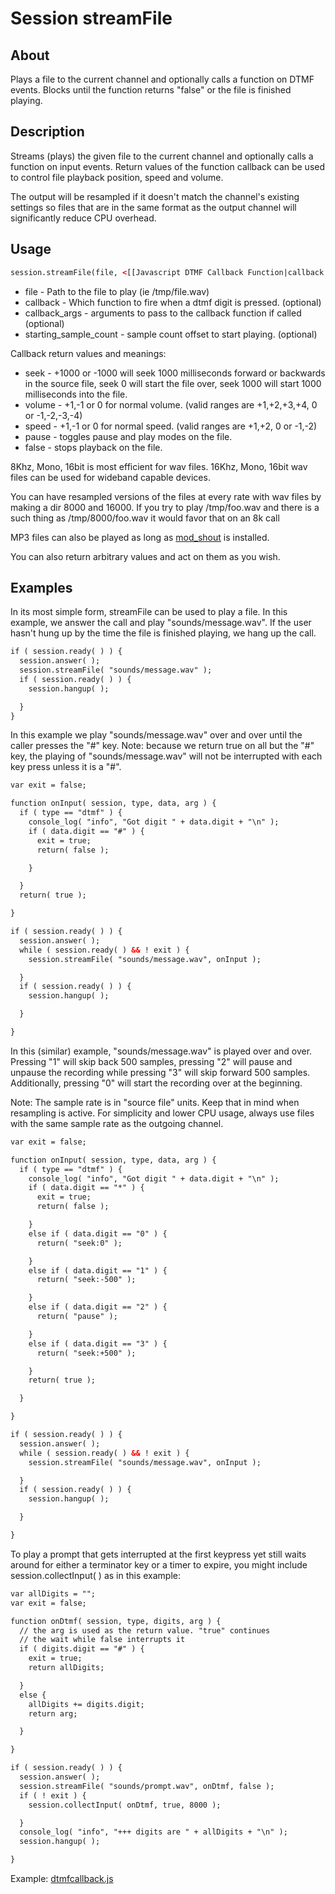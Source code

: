 
# Session streamFile 

 

## About

Plays a file to the current channel and optionally calls a function on DTMF events. Blocks until the function returns "false" or the file is finished playing.

## Description

Streams (plays) the given file to the current channel and optionally calls a function on input events. Return values of the function callback can be used to control file playback position, speed and volume.

The output will be resampled if it doesn't match the channel's existing settings so files that are in the same format as the output channel will significantly reduce CPU overhead.

## Usage

```xml
session.streamFile(file, <[[Javascript DTMF Callback Function|callback function]]>, <callback_args>, <starting_sample_count>);
```

* file - Path to the file to play (ie /tmp/file.wav)
* callback - Which function to fire when a dtmf digit is pressed. (optional)
* callback\_args - arguments to pass to the callback function if called (optional)
* starting\_sample\_count - sample count offset to start playing. (optional)

Callback return values and meanings:

* seek - +1000 or -1000 will seek 1000 milliseconds forward or backwards in the source file, seek 0 will start the file over, seek 1000 will start 1000 milliseconds into the file.
* volume - +1,-1 or 0 for normal volume. (valid ranges are +1,+2,+3,+4, 0 or -1,-2,-3,-4)
* speed - +1,-1 or 0 for normal speed. (valid ranges are +1,+2, 0 or -1,-2)
* pause - toggles pause and play modes on the file.
* false - stops playback on the file.

8Khz, Mono, 16bit is most efficient for wav files. 16Khz, Mono, 16bit wav files can be used for wideband capable devices.

You can have resampled versions of the files at every rate with wav files by making a dir 8000 and 16000\. If you try to play /tmp/foo.wav and there is a such thing as /tmp/8000/foo.wav it would favor that on an 8k call

MP3 files can also be played as long as [mod\_shout](../../../Modules/mod_shout_3965531.mdx#21-play) is installed.

You can also return arbitrary values and act on them as you wish.

## Examples

In its most simple form, streamFile can be used to play a file. In this example, we answer the call and play "sounds/message.wav". If the user hasn't hung up by the time the file is finished playing, we hang up the call.

```xml
if ( session.ready( ) ) {
  session.answer( );
  session.streamFile( "sounds/message.wav" );
  if ( session.ready( ) ) {
    session.hangup( );

  }
}
```

In this example we play "sounds/message.wav" over and over until the caller presses the "#" key. Note: because we return true on all but the "#" key, the playing of "sounds/message.wav" will not be interrupted with each key press unless it is a "#".

```xml
var exit = false;

function onInput( session, type, data, arg ) {
  if ( type == "dtmf" ) {
    console_log( "info", "Got digit " + data.digit + "\n" );
    if ( data.digit == "#" ) {
      exit = true;
      return( false );

    }

  }
  return( true );

}

if ( session.ready( ) ) {
  session.answer( );
  while ( session.ready( ) && ! exit ) {
    session.streamFile( "sounds/message.wav", onInput );

  }
  if ( session.ready( ) ) {
    session.hangup( );

  }

}
```

In this (similar) example, "sounds/message.wav" is played over and over. Pressing "1" will skip back 500 samples, pressing "2" will pause and unpause the recording while pressing "3" will skip forward 500 samples. Additionally, pressing "0" will start the recording over at the beginning.

Note: The sample rate is in "source file" units. Keep that in mind when resampling is active. For simplicity and lower CPU usage, always use files with the same sample rate as the outgoing channel.

```xml
var exit = false;

function onInput( session, type, data, arg ) {
  if ( type == "dtmf" ) {
    console_log( "info", "Got digit " + data.digit + "\n" );
    if ( data.digit == "*" ) {
      exit = true;
      return( false );

    }
    else if ( data.digit == "0" ) {
      return( "seek:0" );

    }
    else if ( data.digit == "1" ) {
      return( "seek:-500" );

    }
    else if ( data.digit == "2" ) {
      return( "pause" );

    }
    else if ( data.digit == "3" ) {
      return( "seek:+500" );

    }
    return( true );

  }

}

if ( session.ready( ) ) {
  session.answer( );
  while ( session.ready( ) && ! exit ) {
    session.streamFile( "sounds/message.wav", onInput );

  }
  if ( session.ready( ) ) {
    session.hangup( );

  }

}
```

To play a prompt that gets interrupted at the first keypress yet still waits around for either a terminator key or a timer to expire, you might include session.collectInput( ) as in this example:

```xml
var allDigits = "";
var exit = false;

function onDtmf( session, type, digits, arg ) {
  // the arg is used as the return value. "true" continues 
  // the wait while false interrupts it
  if ( digits.digit == "#" ) {
    exit = true;
    return allDigits;

  }
  else {
    allDigits += digits.digit;
    return arg;

  }

}

if ( session.ready( ) ) {
  session.answer( );
  session.streamFile( "sounds/prompt.wav", onDtmf, false );
  if ( ! exit ) {
    session.collectInput( onDtmf, true, 8000 );

  }
  console_log( "info", "+++ digits are " + allDigits + "\n" );
  session.hangup( );

}
```

Example: [dtmfcallback.js](../Javascript-Examples/Javascript-Example---DTMF-Callback_7144571.mdx#0-about)


